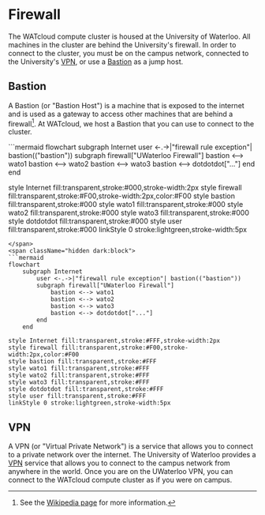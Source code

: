 # Firewall

The WATcloud compute cluster is housed at the University of Waterloo. All machines in the cluster are behind the University's firewall.
In order to connect to the cluster, you must be on the campus network, connected to the University's [VPN][uw-vpn], or use a
[Bastion](#bastion) as a jump host.

[uw-vpn]: https://uwaterloo.atlassian.net/wiki/spaces/ISTKB/pages/262012980/Virtual+Private+Network+VPN

## Bastion

A Bastion (or "Bastion Host") is a machine that is exposed to the internet and is used as a gateway to access other machines that are
behind a firewall[^bastion]. At WATcloud, we host a Bastion that you can use to connect to the cluster.

[^bastion]: See the [Wikipedia page](https://en.wikipedia.org/wiki/Bastion_host) for more information.

<span className="dark:hidden">
```mermaid
flowchart
	subgraph Internet
		user <-.->|"firewall rule exception"| bastion(("bastion"))
		subgraph firewall["UWaterloo Firewall"]
			bastion <--> wato1
			bastion <--> wato2
			bastion <--> wato3
			bastion <--> dotdotdot["..."]
		end
	end

style Internet fill:transparent,stroke:#000,stroke-width:2px
style firewall fill:transparent,stroke:#F00,stroke-width:2px,color:#F00
style bastion fill:transparent,stroke:#000
style wato1 fill:transparent,stroke:#000
style wato2 fill:transparent,stroke:#000
style wato3 fill:transparent,stroke:#000
style dotdotdot fill:transparent,stroke:#000
style user fill:transparent,stroke:#000
linkStyle 0 stroke:lightgreen,stroke-width:5px
```
</span>
<span className="hidden dark:block">
```mermaid
flowchart
	subgraph Internet
		user <-.->|"firewall rule exception"| bastion(("bastion"))
		subgraph firewall["UWaterloo Firewall"]
			bastion <--> wato1
			bastion <--> wato2
			bastion <--> wato3
			bastion <--> dotdotdot["..."]
		end
	end

style Internet fill:transparent,stroke:#FFF,stroke-width:2px
style firewall fill:transparent,stroke:#F00,stroke-width:2px,color:#F00
style bastion fill:transparent,stroke:#FFF
style wato1 fill:transparent,stroke:#FFF
style wato2 fill:transparent,stroke:#FFF
style wato3 fill:transparent,stroke:#FFF
style dotdotdot fill:transparent,stroke:#FFF
style user fill:transparent,stroke:#FFF
linkStyle 0 stroke:lightgreen,stroke-width:5px
```
</span>

## VPN

A VPN (or "Virtual Private Network") is a service that allows you to connect to a private network over the internet.
The University of Waterloo provides a [VPN][uw-vpn] service that allows you to connect to the campus network from anywhere
in the world. Once you are on the UWaterloo VPN, you can connect to the WATcloud compute cluster as if you were on campus.

[uw-vpn]: https://uwaterloo.atlassian.net/wiki/spaces/ISTKB/pages/262012980/Virtual+Private+Network+VPN


